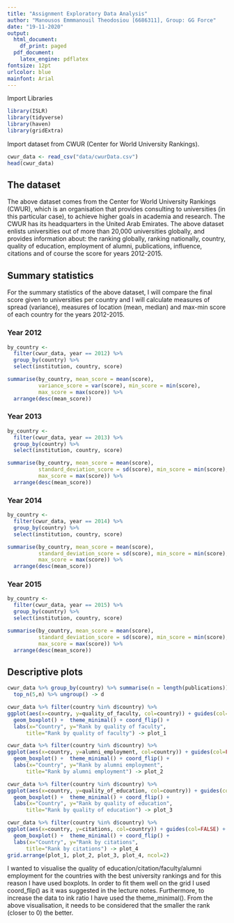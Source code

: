 ```yaml
---
title: "Assignment Exploratory Data Analysis"
author: "Manousos Emmmanouil Theodosiou [6686311], Group: GG Force"
date: "19-11-2020"
output:
  html_document:
    df_print: paged
  pdf_document:
    latex_engine: pdflatex
fontsize: 12pt
urlcolor: blue
mainfont: Arial
---
```


Import Libraries 
```r
library(ISLR)
library(tidyverse)
library(haven)
library(gridExtra)
```

Import dataset from CWUR (Center for World University Rankings).
```r
cwur_data <- read_csv("data/cwurData.csv")
head(cwur_data)
```
## The dataset

The above dataset comes from the Center for World University Rankings (CWUR), which is an organisation that provides consulting to universities (in this particular case), to achieve higher goals in academia and research. The CWUR has its headquarters in the United Arab Emirates. The above dataset enlists universities out of more than 20,000 universities globally, and provides information about: the ranking globally, ranking nationally, country, quality of education, employment of alumni, publications, influence, citations and of course the score for years 2012-2015.

## Summary statistics

For the summary statistics of the above dataset, I will compare the final score given to universities per country and I will calculate measures of spread (variance), measures of location (mean, median) and max-min score of each country for the years 2012-2015.

### Year 2012
```r
by_country <- 
  filter(cwur_data, year == 2012) %>% 
  group_by(country) %>% 
  select(institution, country, score)

summarise(by_country, mean_score = mean(score), 
          variance_score = var(score), min_score = min(score), 
          max_score = max(score)) %>% 
  arrange(desc(mean_score))
```

### Year 2013
```r
by_country <- 
  filter(cwur_data, year == 2013) %>% 
  group_by(country) %>% 
  select(institution, country, score)

summarise(by_country, mean_score = mean(score), 
          standard_deviation_score = sd(score), min_score = min(score), 
          max_score = max(score)) %>% 
  arrange(desc(mean_score))
```

### Year 2014
```r
by_country <- 
  filter(cwur_data, year == 2014) %>% 
  group_by(country) %>% 
  select(institution, country, score)

summarise(by_country, mean_score = mean(score), 
          standard_deviation_score = sd(score), min_score = min(score), 
          max_score = max(score)) %>% 
  arrange(desc(mean_score))
```

### Year 2015 
```r
by_country <- 
  filter(cwur_data, year == 2015) %>% 
  group_by(country) %>% 
  select(institution, country, score)

summarise(by_country, mean_score = mean(score), 
          standard_deviation_score = sd(score), min_score = min(score), 
          max_score = max(score)) %>% 
  arrange(desc(mean_score))
```

## Descriptive plots
```r
cwur_data %>% group_by(country) %>% summarise(n = length(publications)) %>%
  top_n(5,n) %>% ungroup() -> d

cwur_data %>% filter(country %in% d$country) %>%
ggplot(aes(x=country, y=quality_of_faculty, col=country)) + guides(col=FALSE) +
  geom_boxplot() +  theme_minimal() + coord_flip() + 
  labs(x="Country", y="Rank by quality of faculty", 
      title="Rank by quality of faculty") -> plot_1

cwur_data %>% filter(country %in% d$country) %>%
ggplot(aes(x=country, y=alumni_employment, col=country)) + guides(col=FALSE) +
  geom_boxplot() +  theme_minimal() + coord_flip() + 
  labs(x="Country", y="Rank by alumni employment", 
      title="Rank by alumni employment") -> plot_2

cwur_data %>% filter(country %in% d$country) %>%
ggplot(aes(x=country, y=quality_of_education, col=country)) + guides(col=FALSE) +
  geom_boxplot() +  theme_minimal() + coord_flip() + 
  labs(x="Country", y="Rank by quality of education", 
      title="Rank by quality of education") -> plot_3

cwur_data %>% filter(country %in% d$country) %>%
ggplot(aes(x=country, y=citations, col=country)) + guides(col=FALSE) +
  geom_boxplot() +  theme_minimal() + coord_flip() + 
  labs(x="Country", y="Rank by citations", 
      title="Rank by citations") -> plot_4
grid.arrange(plot_1, plot_2, plot_3, plot_4, ncol=2)
```

I wanted to visualise the quality of education/citation/faculty/alumni employment for the countries with the best university rankings and for this reason I have used boxplots. In order to fit them well on the grid I used coord_flip() as it was suggested in the lecture notes. Furthermore, to increase the data to ink ratio I have used the theme_minimal(). From the above visualisation, it needs to be considered that the smaller the rank (closer to 0) the better.




